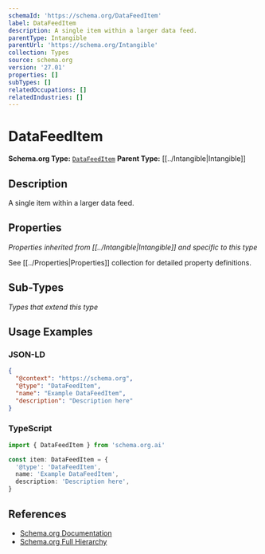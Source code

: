 ```yaml
---
schemaId: 'https://schema.org/DataFeedItem'
label: DataFeedItem
description: A single item within a larger data feed.
parentType: Intangible
parentUrl: 'https://schema.org/Intangible'
collection: Types
source: schema.org
version: '27.01'
properties: []
subTypes: []
relatedOccupations: []
relatedIndustries: []
---
```

# DataFeedItem

**Schema.org Type:** [`DataFeedItem`](https://schema.org/DataFeedItem)
**Parent Type:** [[../Intangible|Intangible]]

## Description

A single item within a larger data feed.

## Properties

*Properties inherited from [[../Intangible|Intangible]] and specific to this type*

See [[../Properties|Properties]] collection for detailed property definitions.

## Sub-Types

*Types that extend this type*

## Usage Examples

### JSON-LD

```json
{
  "@context": "https://schema.org",
  "@type": "DataFeedItem",
  "name": "Example DataFeedItem",
  "description": "Description here"
}
```

### TypeScript

```typescript
import { DataFeedItem } from 'schema.org.ai'

const item: DataFeedItem = {
  '@type': 'DataFeedItem',
  name: 'Example DataFeedItem',
  description: 'Description here',
}
```

## References

- [Schema.org Documentation](https://schema.org/DataFeedItem)
- [Schema.org Full Hierarchy](https://schema.org/docs/full.html)
